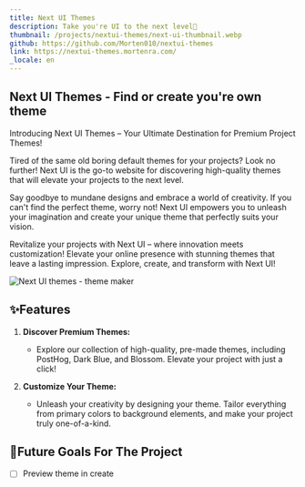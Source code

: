 ```yaml
---
title: Next UI Themes
description: Take you're UI to the next level🎨
thumbnail: /projects/nextui-themes/next-ui-thumbnail.webp
github: https://github.com/Morten010/nextui-themes
link: https://nextui-themes.mortenra.com/
_locale: en
---
```


## Next UI Themes - Find or create you're own theme


Introducing Next UI Themes – Your Ultimate Destination for Premium Project Themes!

Tired of the same old boring default themes for your projects? Look no further! Next UI is the go-to website for discovering high-quality themes that will elevate your projects to the next level.

Say goodbye to mundane designs and embrace a world of creativity. If you can't find the perfect theme, worry not! Next UI empowers you to unleash your imagination and create your unique theme that perfectly suits your vision.

Revitalize your projects with Next UI – where innovation meets customization! Elevate your online presence with stunning themes that leave a lasting impression. Explore, create, and transform with Next UI!

![Next UI themes - theme maker](/projects/nextui-themes/theme-showcase.webp)

## ✨Features

1. **Discover Premium Themes:**
   - Explore our collection of high-quality, pre-made themes, including PostHog, Dark Blue, and Blossom. Elevate your project with just a click!

2. **Customize Your Theme:**
   - Unleash your creativity by designing your theme. Tailor everything from primary colors to background elements, and make your project truly one-of-a-kind.

## 🚀Future Goals For The Project
- [ ] Preview theme in create
